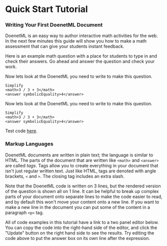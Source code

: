 
# Quick Start Tutorial

### Writing Your First DoenetML Document
DoenetML is an easy way to author interactive math activities for the web. In the next few minutes this guide will show you how to make a math assessment that can give your students instant feedback.

Here is an example math question with a place for students to type in and check their answers. Go ahead and answer the question and check your work.

Now lets look at the DoenetML you need to write to make this question.

```doenet-example
Simplify
<math>3 / 3 + 3</math>
<answer symbolicEquality>4</answer>
```

Now lets look at the DoenetML you need to write to make this question.

```doenet
Simplify
<math>3 / 3 + 3</math>
<answer symbolicEquality>4</answer>
```


Test code [here](https://www.doenet.org/portfolioeditor/_J1J2N530LyIvVWx64xB8V/_AgzWwqGV6Yy9DfqMyGlFm).

### Markup Languages
DoenetML documents are written in plain text; the language is similar to HTML. The parts of the document that are written like `<math>` and `<answer>` are called *tags*. Tags allow you to create everything in your document that isn't just regular written text. Just like HTML, tags are denoted with angle brackets, `<` and `>`. The closing tag includes an extra slash.

Note that the DoenetML code is written on 3 lines, but the rendered version of the question is shown all on 1 line. It can be helpful to break up complex parts of your document onto separate lines to make the code easier to read, and by default this won't move your content onto a new line. If you want to make a new line in the document you can put some of the content in a paragraph `<p>` tag.


<Callout type="info">
All of code examples in this tutorial have a link to a two panel editor below. You can copy the code into the right-hand side of the editor, and click the "Update" button on the right hand side to see the results. Try editing the code above to put the answer box on its own line after the expression.
</Callout>




















 







 









